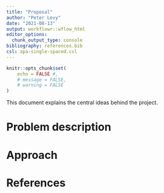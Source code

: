 ```yaml
---
title: "Proposal"
author: "Peter Levy"
date: "2021-08-13"
output: workflowr::wflow_html
editor_options:
  chunk_output_type: console
bibliography: references.bib
csl: apa-single-spaced.csl
---
```


```r
knitr::opts_chunk$set(
	echo = FALSE #,
	# message = FALSE,
	# warning = FALSE
)
```

This document explains the central ideas behind the project.

# Problem description

# Approach

# References {.unnumbered}
